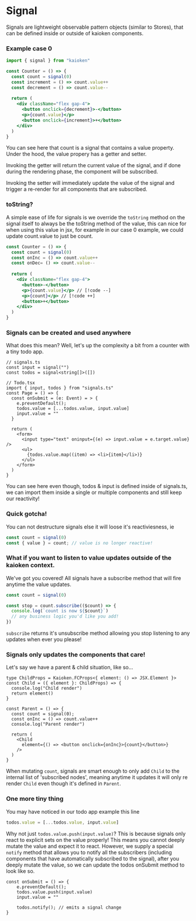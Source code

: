 
# Signal

Signals are lightweight observable pattern objects (similar to Stores), that can be defined inside or 
outside of kaioken components.


### Example case 0

```jsx
import { signal } from "kaioken"

const Counter = () => {
  const count = signal(0)
  const increment = () => count.value++
  const decrement = () => count.value--
  
  return (
    <div className="flex gap-4">
      <button onclick={decrement}>-</button>
      <p>{count.value}</p>
      <button onclick={increment}>+</button>
    </div>
  )
}
```

You can see here that count is a signal that contains a value property. Under the hood, the value propery has a getter and setter. 

Invoking the getter will return the current value of the signal, and if done during the rendering phase, the component will be subscribed.

Invoking the setter will immediately update the value of the signal and trigger a re-render for all components that are subscribed.


### toString?

A simple ease of life for signals is we override the `toString` method on the signal itself to always be the toString method of the value, 
this can nice for when using this value in jsx, for example in our case 0 example, we could update count.value to just be count.

```jsx
const Counter = () => {
  const count = signal(0)
  const onInc = () => count.value++
  const onDec= () => count.value--
  
  return (
    <div className="flex gap-4">
      <button>-</button>
      <p>{count.value}</p> // [!code --]
      <p>{count}</p> // [!code ++]
      <button>+</button>
    </div>
  )
}
```

### Signals can be created and used anywhere

What does this mean? Well, let's up the complexity a bit from a counter with a tiny todo app.

```tsx
// signals.ts
const input = signal("")
const todos = signal<string[]>([])

// Todo.tsx
import { input, todos } from "signals.ts"
const Page = () => {
  const onSubmit = (e: Event) = > {
    e.preventDefault();
    todos.value = [...todos.value, input.value]
    input.value = ""
  }
  
  return (
    <form>
      <input type="text" oninput={(e) => input.value = e.target.value} />
      <ul>
        {todos.value.map((item) => <li>{item}</li>)}
      </ul>
    </form>
  )
}
```

You can see here even though, todos & input is defined inside of signals.ts, we can import them inside a single or multiple components and still keep our reactivity!

### Quick gotcha!

You can not destructure signals else it will loose it's reactiviesness, ie

```ts
const count = signal(0)
const { value } = count; // value is no longer reactive!
```

### What if you want to listen to value updates outside of the kaioken context.

We've got you covered! All signals have a subscribe method that will fire anytime the value updates.

```ts
const count = signal(0)

const stop = count.subscribe(($count) => {
  console.log(`count is now ${$count}`)
  // any business logic you'd like you add!
})
```

``subscribe`` returns it's unsubscribe method allowing you stop listening to any updates when ever you please!


### Signals only updates the components that care!

Let's say we have a parent & child situation, like so...

```tsx
type ChildProps = Kaioken.FCProps<{ element: () => JSX.Element }>
const Child = ({ element }: ChildProps) => {
  console.log("Child render")
  return element()
}

const Parent = () => {
  const count = signal(0);
  const onInc = () => count.value++
  console.log("Parent render")
  
  return (
    <Child
      element={() => <button onclick={onInc}>{count}</button>}
    />
  )
}
```

When mutating ``count``, signals are smart enough to only add ``Child`` to the internal list of 'subscribed nodes', meaning anytime it updates it will only re render ``Child`` even though it's defined in ``Parent``.

### One more tiny thing

You may have noticed in our todo app example this line

```ts
todos.value = [...todos.value, input.value]
```

Why not just ``todos.value.push(input.value)``? This is because signals only react to explicit sets on the value properly! This means you cannot deeply mutate the value and expect it to react. However, we supply a special ``notify`` method that allows you to notify all the subscribers (including components that have automatically subscribed to the signal), after you deeply mutate the value, so we can update the todos onSubmit method to look like so.

```tsx
const onSubmit = () => {
    e.preventDefault();
    todos.value.push(input.value)
    input.value = ""
    
    todos.notify(); // emits a signal change
}
```